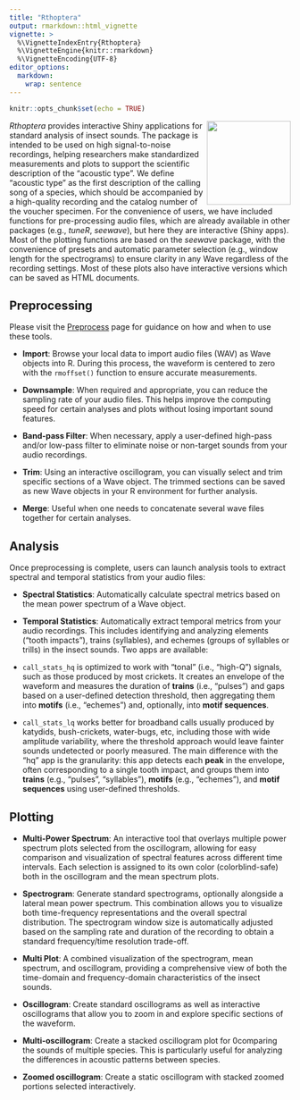 ```yaml
---
title: "Rthoptera"
output: rmarkdown::html_vignette
vignette: >
  %\VignetteIndexEntry{Rthoptera}
  %\VignetteEngine{knitr::rmarkdown}
  %\VignetteEncoding{UTF-8}
editor_options: 
  markdown: 
    wrap: sentence
---
```


```r
knitr::opts_chunk$set(echo = TRUE)
```
<img src="man/figures/logo.png" align="right" height="150" alt="" /></a>


*Rthoptera* provides interactive Shiny applications for standard analysis of insect sounds. The package is intended to be used on high signal-to-noise recordings, helping researchers make standardized measurements and plots to support the scientific description of the "acoustic type". We define "acoustic type" as the first description of the calling song of a species, which should be accompanied by a high-quality recording and the catalog number of the voucher specimen. For the convenience of users, we have included functions for pre-processing audio files, which are already available in other packages (e.g., *tuneR*, *seewave*), but here they are interactive (Shiny apps). Most of the plotting functions are based on the *seewave* package, with the convenience of presets and automatic parameter selection (e.g., window length for the spectrograms) to ensure clarity in any Wave regardless of the recording settings. Most of these plots also have interactive versions which can be saved as HTML
documents.

## Preprocessing
Please visit the [Preprocess](https://naturewaves.github.io/Rthoptera/articles/Preprocess.html "Preprocessing Audio Files with Rthoptera") page for guidance on how and when to use these tools.

-   **Import**: Browse your local data to import audio files (WAV) as Wave objects into R. During this process, the waveform is centered to zero with the `rmoffset()` function to ensure accurate measurements.

-   **Downsample**: When required and appropriate, you can reduce the sampling rate of your audio files. This helps improve the computing speed for certain analyses and plots without losing important sound features.

-   **Band-pass Filter**: When necessary, apply a user-defined high-pass and/or low-pass filter to eliminate noise or non-target sounds from your audio recordings.

-   **Trim**: Using an interactive oscillogram, you can visually select and trim specific sections of a Wave object. The trimmed sections can be saved as new Wave objects in your R environment for further analysis.

-   **Merge**: Useful when one needs to concatenate several wave files together for certain analyses.

## Analysis
Once preprocessing is complete, users can launch analysis tools to extract spectral and temporal statistics from your audio files:

-   **Spectral Statistics**: Automatically calculate spectral metrics based on the mean power spectrum of a Wave object.

-   **Temporal Statistics**: Automatically extract temporal metrics from your audio recordings. This includes identifying and analyzing elements ("tooth impacts"), trains (syllables), and echemes (groups of syllables or trills) in the insect sounds. Two apps are available:

-   `call_stats_hq` is optimized to work with "tonal" (i.e.,
"high-Q") signals, such as those produced by most crickets. It
creates an envelope of the waveform and measures the duration of
**trains** (i.e., "pulses") and gaps based on a user-defined
detection threshold, then aggregating them into **motifs**
(i.e., "echemes") and, optionally, into **motif sequences**.

-   `call_stats_lq` works better for broadband calls usually
produced by katydids, bush-crickets, water-bugs, etc, including
those with wide amplitude variability, where the threshold
approach would leave fainter sounds undetected or poorly
measured. The main difference with the "hq" app is the
granularity: this app detects each **peak** in the envelope,
often corresponding to a single tooth impact, and groups them
into **trains** (e.g., "pulses", "syllables"), **motifs** (e.g.,
"echemes"), and **motif sequences** using user-defined
thresholds.

## Plotting
-   **Multi-Power Spectrum**: An interactive tool that overlays multiple power spectrum plots selected from the oscillogram, allowing for easy comparison and visualization of spectral features across
different time intervals. Each selection is assigned to its own
color (colorblind-safe) both in the oscillogram and the mean
spectrum plots.

-   **Spectrogram**: Generate standard spectrograms, optionally
alongside a lateral mean power spectrum. This combination allows you
to visualize both time-frequency representations and the overall
spectral distribution. The spectrogram window size is automatically
adjusted based on the sampling rate and duration of the recording to
obtain a standard frequency/time resolution trade-off.

-   **Multi Plot**: A combined visualization of the spectrogram, mean spectrum, and oscillogram, providing a comprehensive view of both the time-domain and frequency-domain characteristics of the insect sounds.

-   **Oscillogram**: Create standard oscillograms as well as interactive oscillograms that allow you to zoom in and explore specific sections of the waveform.

-   **Multi-oscillogram**: Create a stacked oscillogram plot for
0comparing the sounds of multiple species. This is particularly useful for analyzing the differences in acoustic patterns between species.

-   **Zoomed oscillogram**: Create a static oscillogram with stacked zoomed portions selected interactively.
